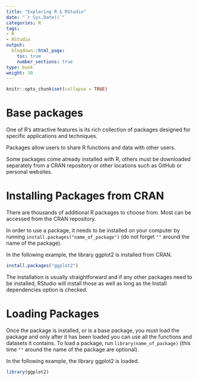 ```yaml
---
title: "Exploring R & RStudio"
date: "`r Sys.Date()`"
categories: R
tags:
- R
- RStudio
output:
  blogdown::html_page:
    toc: true
    number_sections: true
type: book
weight: 30
---
```


```r
knitr::opts_chunk$set(collapse = TRUE)
```

# Base packages
One of R’s attractive features is its rich collection of packages designed for specific applications and techniques. 

Packages allow users to share R functions and data with other users. 

Some packages come already installed with R, others must be downloaded separately from a CRAN repository or other locations such as GitHub or personal websites.



# Installing Packages from CRAN
There are thousands of additional R packages to choose from. Most can be accessed from the CRAN repository. 

In order to use a package, it needs to be installed on your computer by running `install.packages("name_of_package")` (do not forget `""` around the name of the package).


In the following example, the library ggplot2 is installed from CRAN.

```r
install.packages("ggplot2")
```

The installation is usually straightforward and if any other packages need to be installed, RStudio will install those as well as long as the Install dependencies option is checked.

# Loading Packages 
Once the package is installed, or is a base package, you must load the package and only after it has been loaded you can use all the functions and datasets it contains. To load a package, run `library(name_of_package)` (this time `""` around the name of the package are optional).

In the following example, the library ggplot2 is loaded.

```r
library(ggplot2)
```

